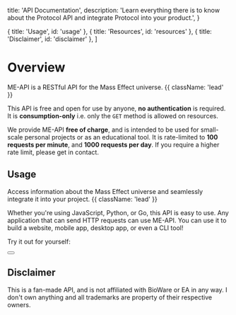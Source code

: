 
  title: 'API Documentation',
  description:
    'Learn everything there is to know about the Protocol API and integrate Protocol into your product.',
}

  { title: 'Usage', id: 'usage' },
  { title: 'Resources', id: 'resources' },
  { title: 'Disclaimer', id: 'disclaimer' },
]

<HeroPattern />

# Overview

ME-API is a RESTful API for the Mass Effect universe. {{ className: 'lead' }}

This API is free and open for use by anyone, **no authentication** is required. It is **consumption-only** i.e. only the `GET` method is allowed on resources.

We provide ME-API **free of charge**, and is intended to be used for small-scale personal projects or as an educational tool. It is rate-limited to **100 requests per minute**, and **1000 requests per day**. If you require a higher rate limit, please get in contact.

## Usage

Access information about the Mass Effect universe and seamlessly integrate it into your project. {{ className: 'lead' }}

Whether you're using JavaScript, Python, or Go, this API is easy to use. Any application that can send HTTP requests can use ME-API. You can use it to build a website, mobile app, desktop app, or even a CLI tool!

Try it out for yourself:

<div className="not-prose mb-16 mt-6 flex gap-3">
  <Button href="/quickstart" arrow="right" children="Quick start" />
</div>

<Resources />

## Disclaimer

This is a fan-made API, and is not affiliated with BioWare or EA in any way. I don't own anything and all trademarks are property of their respective owners.
